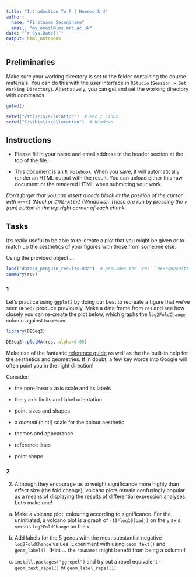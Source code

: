 ```yaml
---
title: "Introduction To R | Homework 4"
author:
  name: "Firstname Secondname"
  email: "my_email@lms.mrc.ac.uk"
date: "`r Sys.Date()`"
output: html_notebook
---
```


## Preliminaries

Make sure your working directory is set to the folder containing the course materials. You can do this with the user interface in `RStudio` (`Session > Set Working Directory`). Alternatively, you can get and set the working directory with commands.

```r
getwd()
```

```r
setwd("/this/is/a/location")  # Mac / Linux
setwd("C:\this\is\a\location")  # Windows
```

## Instructions

- Please fill in your name and email address in the header section at the top of the file.

- This document is an `R Notebook`. When you save, it will automatically render an HTML output with the result. You can upload either this raw document or the rendered HTML when submitting your work.

*Don't forget that you can insert a code block at the position of the cursor with `⌘+⌥+I` (Mac) or `CTRL+Alt+I` (Windows). These are run by pressing the `⏵` (run) button in the top right corner of each chunk.*

## Tasks

It's really useful to be able to re-create a plot that you might be given or to match up the aesthetics of your figures with those from someone else.

Using the provided object ...

```r
load("data/4_penguin_results.Rda")  # provides the `res` `DESeqResults` object
summary(res)
```

### 1

Let's practice using `ggplot2` by doing our best to recreate a figure that we've seen `DESeq2` produce previously. Make a data frame from `res` and see how closely you can re-create the plot below, which graphs the `log2FoldChange` column against `baseMean`.

```r
library(DESeq2)

DESeq2::plotMA(res, alpha=0.05)
```

Make use of the fantastic [reference guide](https://ggplot2.tidyverse.org/reference/index.html) as well as the the built-in help for the aesthetics and geometries. If in doubt, a few key words into Google will often point you in the right direction!

Consider:

- the non-linear `x` axis scale and its labels

- the `y` axis limits and label orientation

- point sizes and shapes

- a *manual* (hint!) scale for the colour aesthetic

- themes and appearance 

- reference lines

- point shape

### 2

2) Although they encourage us to weight significance more highly than effect size (the fold change), volcano plots remain confusingly popular as a means of displaying the results of differential expression analyses. Let's make one!

a) Make a volcano plot, colouring according to significance. For the uninitiated, a volcano plot is a graph of `-10*log10(padj)` on the `y` axis versus `log2FoldChange` on the `x`.

b) Add labels for the 5 genes with the most substantial negative `log2FoldChange` values. Experiment with using `geom_text()` and `geom_label()`. (Hint ... the `rownames` might benefit from being a column!)

c) `install.packages("ggrepel")` and try out a repel equivalent - `geom_text_repel()` or `geom_label_repel()`.
